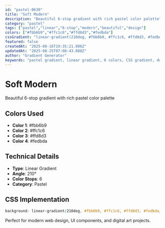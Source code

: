 ```yaml
---
id: "pastel-0630"
title: "Soft Modern"
description: "Beautiful 6-stop gradient with rich pastel color palette"
category: "pastel"
tags: ["pastel","linear","6-stop","modern","beautiful","design"]
colors: ["#fbb6b9","#ffc1c6","#ffd8d3","#fedbda"]
cssGradient: "linear-gradient(210deg, #fbb6b9, #ffc1c6, #ffd8d3, #fedbda)"
featured: false
createdAt: "2025-08-16T19:35:21.806Z"
updatedAt: "2025-08-25T07:08:43.088Z"
author: "Gradient Generator"
keywords: "pastel gradient, linear gradient, 6 colors, CSS gradient, design, #fbb6b9, #ffc1c6, #ffd8d3, #fedbda"
---
```


# Soft Modern

Beautiful 6-stop gradient with rich pastel color palette

## Colors Used
- **Color 1**: #fbb6b9
- **Color 2**: #ffc1c6
- **Color 3**: #ffd8d3
- **Color 4**: #fedbda

## Technical Details
- **Type**: Linear Gradient
- **Angle**: 210°
- **Color Stops**: 6
- **Category**: Pastel

## CSS Implementation
```css
background: linear-gradient(210deg, #fbb6b9, #ffc1c6, #ffd8d3, #fedbda);
```

Perfect for modern web design, UI components, and digital art projects.
